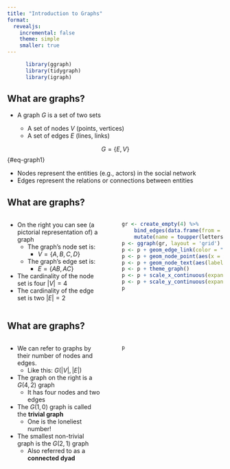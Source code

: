 ```yaml
---
title: "Introduction to Graphs"
format:
  revealjs:
    incremental: false 
    theme: simple 
    smaller: true
---
```



```r
      library(ggraph)
      library(tidygraph)
      library(igraph)
```

## What are graphs?

- A graph $G$ is a set of two sets

  - A set of nodes $V$ (points, vertices)
  - A set of edges $E$ (lines, links)
  
$$
  G = \{E, V\} 
$${#eq-graph1}

- Nodes represent the entities (e.g., actors) in the social network
- Edges represent the relations or connections between entities

## What are graphs?

:::: {.columns}
::: {.column width="45%"}
- On the right you can see (a pictorial representation of) a graph
  - The graph's node set is:
    - $V = \{A, B, C, D\}$
  - The graph's edge set is:
    - $E = \{AB, AC\}$
- The cardinality of the node set is four $|V| = 4$
- The cardinality of the edge set is two $|E| = 2$
:::

::: {.column width="55%"}
```r
    gr <- create_empty(4) %>% 
        bind_edges(data.frame(from = 1, to = 2:3)) %>% 
        mutate(name = toupper(letters[1:4])) 
    p <- ggraph(gr, layout = 'grid') 
    p <- p + geom_edge_link(color = "steelblue", edge_width = 1.25) 
    p <- p + geom_node_point(aes(x = x, y = y), size = 22, color = "tan2") 
    p <- p + geom_node_text(aes(label = name), size = 12, color = "white")
    p <- p + theme_graph()
    p <- p + scale_x_continuous(expand = expand_scale(c(.10, .10))) 
    p <- p + scale_y_continuous(expand = expand_scale(c(.10, .10)))
    p
```
:::
::::

## What are graphs?

:::: {.columns}
::: {.column width="45%"}
- We can refer to graphs by their number of nodes and edges.
  - Like this: $G(|V|, |E|)$
- The graph on the right is a $G(4, 2)$ graph
  - It has four nodes and two edges
- The $G(1, 0)$ graph is called the **trivial graph**
  - One is the loneliest number!
- The smallest non-trivial graph is the $G(2, 1)$ graph
  - Also referred to as a **connected dyad**

:::

::: {.column width="55%"}
```r
    p
```

:::
::::
```r

```
